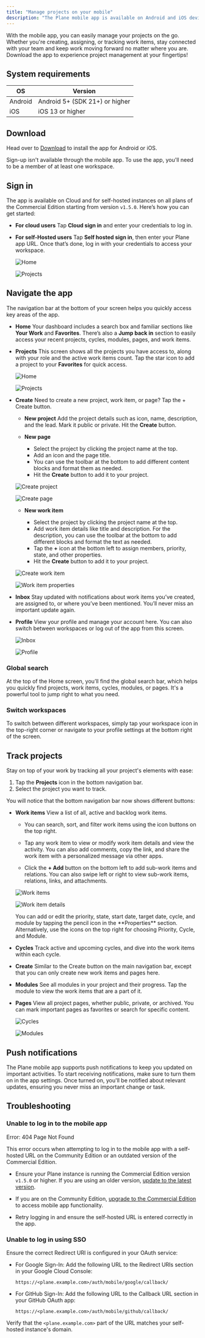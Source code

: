 ```yaml
---
title: "Manage projects on your mobile"
description: "The Plane mobile app is available on Android and iOS devices."
---
```


With the mobile app, you can easily manage your projects on the go. Whether you're creating, assigning, or tracking work items, stay connected with your team and keep work moving forward no matter where you are. Download the app to experience project management at your fingertips!

## System requirements[​](#system-requirements "Direct link to System requirements")

| OS      | Version                        |
| ------- | ------------------------------ |
| Android | Android 5+ (SDK 21+) or higher |
| iOS     | iOS 13 or higher               |

## Download[​](#download "Direct link to Download")

Head over to [Download](https://plane.so/download) to install the app for Android or iOS.

<Warning>
  Sign-up isn't available through the mobile app. To use the app, you'll need to be a member of at least one workspace.
</Warning>

## Sign in[​](#sign-in "Direct link to Sign in")

The app is available on Cloud and for self-hosted instances on all plans of the Commercial Edition starting from version `v1.5.0`. Here’s how you can get started:

* **For cloud users** Tap **Cloud sign in** and enter your credentials to log in.

* **For self-Hosted users** Tap **Self hosted sign in**, then enter your Plane app URL. Once that’s done, log in with your credentials to access your workspace.

  ![Home](/images/devices/mobile/mobile-self-hosted.webp)

  ![Projects](/images/devices/mobile/plane-app-url.webp)

## Navigate the app[​](#navigate-the-app "Direct link to Navigate the app")

The navigation bar at the bottom of your screen helps you quickly access key areas of the app.

* **Home** Your dashboard includes a search box and familiar sections like **Your Work** and **Favorites**. There’s also a **Jump back in** section to easily access your recent projects, cycles, modules, pages, and work items.

* **Projects** This screen shows all the projects you have access to, along with your role and the active work items count. Tap the star icon to add a project to your **Favorites** for quick access.

  ![Home](/images/devices/mobile/app-home.webp)

  ![Projects](/images/devices/mobile/app-projects.webp)

* **Create** Need to create a new project, work item, or page? Tap the + Create button.

  * **New project** Add the project details such as icon, name, description, and the lead. Mark it public or private. Hit the **Create** button.

  * **New page**

    * Select the project by clicking the project name at the top.
    * Add an icon and the page title.
    * You can use the toolbar at the bottom to add different content blocks and format them as needed.
    * Hit the **Create** button to add it to your project.

  ![Create project](/images/devices/mobile/app-create-project.webp)

  ![Create page](/images/devices/mobile/app-create-page.webp)

  * **New work item**

    * Select the project by clicking the project name at the top.
    * Add work item details like title and description. For the description, you can use the toolbar at the bottom to add different blocks and format the text as needed.
    * Tap the **+** icon at the bottom left to assign members, priority, state, and other properties.
    * Hit the **Create** button to add it to your project.

  ![Create work item](/images/devices/mobile/app-create-issue.webp)

  ![Work item properties](/images/devices/mobile/app-issue-properties.webp)

* **Inbox** Stay updated with notifications about work items you’ve created, are assigned to, or where you’ve been mentioned. You’ll never miss an important update again.

* **Profile** View your profile and manage your account here. You can also switch between workspaces or log out of the app from this screen.

  ![Inbox](/images/devices/mobile/app-inbox.webp)

  ![Profile](/images/devices/mobile/app-profile.webp)

### Global search[​](#global-search "Direct link to Global search")

At the top of the Home screen, you’ll find the global search bar, which helps you quickly find projects, work items, cycles, modules, or pages. It's a powerful tool to jump right to what you need.

### Switch workspaces[​](#switch-workspaces "Direct link to Switch workspaces")

To switch between different workspaces, simply tap your workspace icon in the top-right corner or navigate to your profile settings at the bottom right of the screen.

## Track projects[​](#track-projects "Direct link to Track projects")

Stay on top of your work by tracking all your project's elements with ease:

1. Tap the **Projects** icon in the bottom navigation bar.
2. Select the project you want to track.

You will notice that the bottom navigation bar now shows different buttons:

* **Work items** View a list of all, active and backlog work items.

  * You can search, sort, and filter work items using the icon buttons on the top right.

  * Tap any work item to view or modify work item details and view the activity. You can also add comments, copy the link, and share the work item with a personalized message via other apps.

  * Click the **+ Add** button on the bottom left to add sub-work items and relations. You can also swipe left or right to view sub-work items, relations, links, and attachments.

  ![Work items](/images/devices/mobile/app-issues.webp)

  ![Work item details](/images/devices/mobile/app-issue-details.webp)

  <Check>
    You can add or edit the priority, state, start date, target date, cycle, and module by tapping the pencil icon in the **Properties** section. Alternatively, use the icons on the top right for choosing Priority, Cycle, and Module.
  </Check>

* **Cycles** Track active and upcoming cycles, and dive into the work items within each cycle.

* **Create** Similar to the Create button on the main navigation bar, except that you can only create new work items and pages here.

* **Modules** See all modules in your project and their progress. Tap the module to view the work items that are a part of it.

* **Pages** View all project pages, whether public, private, or archived. You can mark important pages as favorites or search for specific content.

  ![Cycles](/images/devices/mobile/app-cycles.webp)

  ![Modules](/images/devices/mobile/app-modules.webp)

## Push notifications[​](#push-notifications "Direct link to Push notifications")

The Plane mobile app supports push notifications to keep you updated on important activities. To start receiving notifications, make sure to turn them on in the app settings. Once turned on, you'll be notified about relevant updates, ensuring you never miss an important change or task.

## Troubleshooting[​](#troubleshooting "Direct link to Troubleshooting")

### Unable to log in to the mobile app[​](#unable-to-log-in-to-the-mobile-app "Direct link to Unable to log in to the mobile app")

Error: 404 Page Not Found

This error occurs when attempting to log in to the mobile app with a self-hosted URL on the Community Edition or an outdated version of the Commercial Edition.

* Ensure your Plane instance is running the Commercial Edition version `v1.5.0` or higher. If you are using an older version, [update to the latest version](https://developers.plane.so/self-hosting/manage/upgrade-plane#prerequisites).

* If you are on the Community Edition, [upgrade to the Commercial Edition](https://developers.plane.so/self-hosting/upgrade-from-community) to access mobile app functionality.

* Retry logging in and ensure the self-hosted URL is entered correctly in the app.

### Unable to log in using SSO[​](#unable-to-log-in-using-sso "Direct link to Unable to log in using SSO")

Ensure the correct Redirect URI is configured in your OAuth service:

* For Google Sign-In: Add the following URL to the Redirect URIs section in your Google Cloud Console:

  ```
  https://<plane.example.com>/auth/mobile/google/callback/
  ```

* For GitHub Sign-In: Add the following URL to the Callback URL section in your GitHub OAuth app:

  ```
  https://<plane.example.com>/auth/mobile/github/callback/
  ```

Verify that the `<plane.example.com>` part of the URL matches your self-hosted instance's domain.
